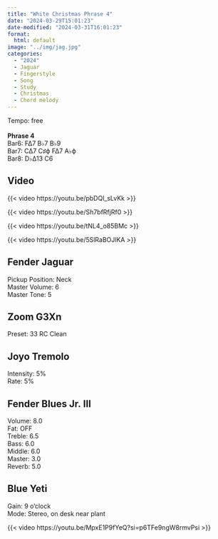 ```yaml
---
title: "White Christmas Phrase 4"
date: "2024-03-29T15:01:23"
date-modified: "2024-03-31T16:01:23"
format: 
  html: default
image: "../img/jag.jpg"
categories:
  - "2024"
  - Jaguar
  - Fingerstyle
  - Song
  - Study
  - Christmas
  - Chord melody
---
```


Tempo: free\
\
**Phrase 4**\
Bar6: F∆7 B♭7 B♭9\
Bar7: C∆7 C♯ϕ F∆7 A♭ϕ\
Bar8: D♭∆13 C6

## Video

{{< video https://youtu.be/pbDQl_sLvKk >}}

{{< video https://youtu.be/Sh7bfRfjRf0 >}}

{{< video https://youtu.be/tNL4_o85BMc >}}

{{< video https://youtu.be/5SlRaBOJlKA >}}

## Fender Jaguar

Pickup Position: Neck\
Master Volume: 6\
Master Tone: 5

## Zoom G3Xn

Preset: 33 RC Clean

## Joyo Tremolo

Intensity: 5%\
Rate: 5%

## Fender Blues Jr. III

Volume: 8.0\
Fat: OFF\
Treble: 6.5\
Bass: 6.0\
Middle: 6.0\
Master: 3.0\
Reverb: 5.0

## Blue Yeti

Gain: 9 o'clock\
Mode: Stereo, on desk near plant

{{< video https://youtu.be/MpxE1P9fYeQ?si=p6TFe9ngW8rmvPsi >}}
